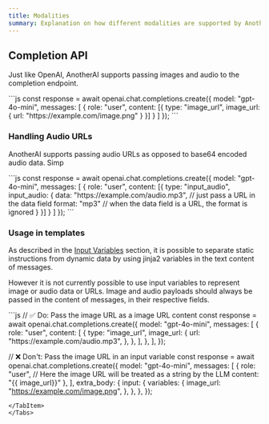 ```yaml
---
title: Modalities
summary: Explanation on how different modalities are supported by AnotherAI
---
```


## Completion API

Just like OpenAI, AnotherAI supports passing images and audio to the completion endpoint.

<Tabs>
<TabItem value="OpenAI SDK (js)">
```js
const response = await openai.chat.completions.create({
  model: "gpt-4o-mini",
  messages: [
    {
      role: "user",
      content: [{ type: "image_url", image_url: { url: "https://example.com/image.png" } }]
    }
  ]
});
```
</TabItem>
</Tabs>

### Handling Audio URLs

AnotherAI supports passing audio URLs as opposed to base64 encoded audio data. Simp

<Tabs>
<TabItem value="OpenAI SDK (js)">
```js
const response = await openai.chat.completions.create({
  model: "gpt-4o-mini",
  messages: [
    {
      role: "user",
      content: [{ type: "input_audio", input_audio: { 
        data: "https://example.com/audio.mp3", // just pass a URL in the data field
        format: "mp3" // when the data field is a URL, the format is ignored
    } }]
    }
  ]
});
```
</TabItem>
</Tabs>

### Usage in templates

As described in the [Input Variables](/observability/input-variables) section, it is possible to separate static instructions from dynamic data by using jinja2 variables in the text content of messages.

However it is not currently possible to use input variables to represent image or audio data or URLs. Image and audio payloads should always be passed in the content of messages, in their respective fields.

<Tabs>
<TabItem value="OpenAI SDK (js)">
```js
// ✅ Do: Pass the image URL as a image URL content
const response = await openai.chat.completions.create({
  model: "gpt-4o-mini",
  messages: [
    {
      role: "user",
      content: [
        {
          type: "image_url",
          image_url: {
            url: "https://example.com/audio.mp3",
          },
        },
      ],
    },
  ],
});

// ❌ Don't: Pass the image URL in an input variable
const response = await openai.chat.completions.create({
  model: "gpt-4o-mini",
  messages: [
    {
      role: "user",
      // Here the image URL will be treated as a string by the LLM
      content: "{{ image_url}}"
    },
  ],
  extra_body: {
    input: {
      variables: {
        image_url: "https://example.com/image.png",
      },
    },
  },
});

```
</TabItem>
</Tabs>



